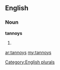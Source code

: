 ==English==

===Noun===
'''tannoys'''

# {{plural of|[[tannoy]]}}

[[Category:English plurals]]

[[ar:tannoys]]
[[my:tannoys]]